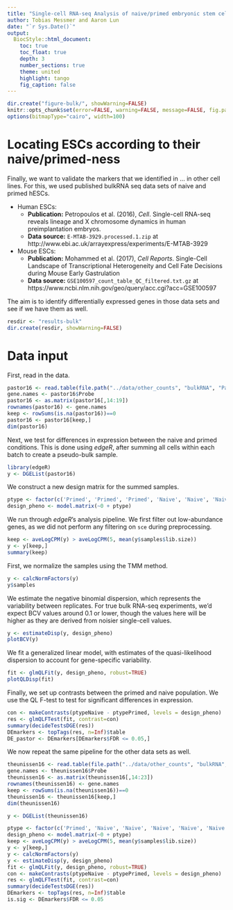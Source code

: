 ```yaml
---
title: "Single-cell RNA-seq Analysis of naive/primed embryonic stem cells: remapping naivete"
author: Tobias Messmer and Aaron Lun
date: "`r Sys.Date()`"
output: 
  BiocStyle::html_document:
    toc: true
    toc_float: true
    depth: 3
    number_sections: true
    theme: united 
    highlight: tango 
    fig_caption: false
---
```


```r
dir.create("figure-bulk/", showWarning=FALSE)
knitr::opts_chunk$set(error=FALSE, warning=FALSE, message=FALSE, fig.path="figure-bulk/")
options(bitmapType="cairo", width=100)
```

# Locating ESCs according to their naive/primed-ness

Finally, we want to validate the markers that we identified in ... in other cell lines.
For this, we used published bulkRNA seq data sets of naive and primed hESCs.

- Human ESCs:
    - __Publication:__ Petropoulos et al. (2016), _Cell_. Single-cell RNA-seq reveals lineage and X chromosome dynamics in human preimplantation embryos. 
    - __Data source:__ `E-MTAB-3929.processed.1.zip` at http://www.ebi.ac.uk/arrayexpress/experiments/E-MTAB-3929
- Mouse ESCs:
    - __Publication:__ Mohammed et al. (2017), _Cell Reports_. Single-Cell Landscape of Transcriptional Heterogeneity and Cell Fate Decisions during Mouse Early Gastrulation
    - __Data source:__ `GSE100597_count_table_QC_filtered.txt.gz` at https://www.ncbi.nlm.nih.gov/geo/query/acc.cgi?acc=GSE100597


The aim is to identify differentially expressed genes in those data sets and see if we have them as well.

```r
resdir <- "results-bulk"
dir.create(resdir, showWarning=FALSE)
```

# Data input

First, read in the data.

```r
pastor16 <- read.table(file.path("../data/other_counts", "bulkRNA", "Pastor2016_rawReadcountRNAseq.txt"), sep = "\t", header = TRUE)
gene.names <- pastor16$Probe
pastor16 <- as.matrix(pastor16[,14:19])
rownames(pastor16) <- gene.names
keep <- rowSums(is.na(pastor16))==0
pastor16 <- pastor16[keep,]
dim(pastor16)
```

Next, we test for differences in expression between the naive and primed conditions.
This is done using _edgeR_, after summing all cells within each batch to create a pseudo-bulk sample.

```r
library(edgeR)
y <- DGEList(pastor16)
```

We construct a new design matrix for the summed samples.

```r
ptype <- factor(c('Primed', 'Primed', 'Primed', 'Naive', 'Naive', 'Naive'))
design_pheno <- model.matrix(~0 + ptype) 
```

We run through _edgeR_'s analysis pipeline. 
We first filter out low-abundance genes, as we did not perform any filtering on `sce` during preprocessing.

```r
keep <- aveLogCPM(y) > aveLogCPM(5, mean(y$samples$lib.size))
y <- y[keep,]
summary(keep)
```

First, we normalize the samples using the TMM method.

```r
y <- calcNormFactors(y)
y$samples
```

We estimate the negative binomial dispersion, which represents the variability between replicates.
For true bulk RNA-seq experiments, we'd expect BCV values around 0.1 or lower, though the values here will be higher as they are derived from noisier single-cell values.

```r
y <- estimateDisp(y, design_pheno)  
plotBCV(y)
```

We fit a generalized linear model, with estimates of the quasi-likelihood dispersion to account for gene-specific variability.

```r
fit <- glmQLFit(y, design_pheno, robust=TRUE)
plotQLDisp(fit)
```

Finally, we set up contrasts between the primed and naive population.
We use the QL F-test to test for significant differences in expression.

```r
con <- makeContrasts(ptypeNaive - ptypePrimed, levels = design_pheno)
res <- glmQLFTest(fit, contrast=con)
summary(decideTestsDGE(res))
DEmarkers <- topTags(res, n=Inf)$table
DE_pastor <- DEmarkers[DEmarkers$FDR <= 0.05,]
```

We now repeat the same pipeline for the other data sets as well.

```r
theunissen16 <- read.table(file.path("../data/other_counts", "bulkRNA", "Theunissen2016_rawReadcountRNAseq.txt"), sep = "\t", header = TRUE)
gene.names <- theunissen16$Probe
theunissen16 <- as.matrix(theunissen16[,14:23])
rownames(theunissen16) <- gene.names
keep <- rowSums(is.na(theunissen16))==0
theunissen16 <- theunissen16[keep,]
dim(theunissen16)

y <- DGEList(theunissen16)
```



```r
ptype <- factor(c('Primed', 'Naive', 'Naive', 'Naive', 'Naive', 'Naive', 'Naive', 'Primed', 'Primed', 'Primed'))
design_pheno <- model.matrix(~0 + ptype) 
keep <- aveLogCPM(y) > aveLogCPM(5, mean(y$samples$lib.size))
y <- y[keep,]
y <- calcNormFactors(y)
y <- estimateDisp(y, design_pheno)
fit <- glmQLFit(y, design_pheno, robust=TRUE)
con <- makeContrasts(ptypeNaive - ptypePrimed, levels = design_pheno)
res <- glmQLFTest(fit, contrast=con)
summary(decideTestsDGE(res))
DEmarkers <- topTags(res, n=Inf)$table
is.sig <- DEmarkers$FDR <= 0.05
```
